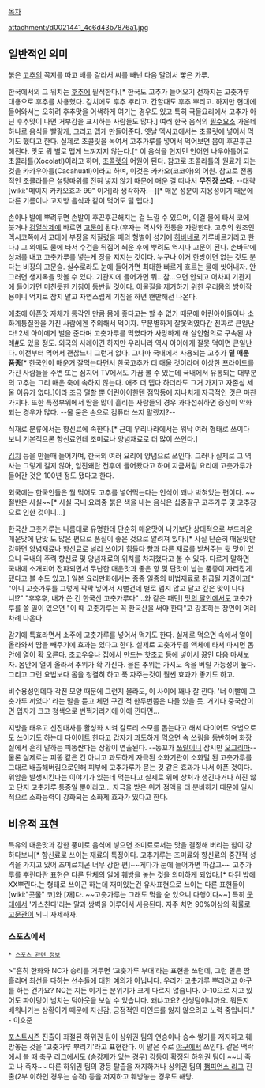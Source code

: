 [[목차]]

attachment:/d0021441_4c6d43b7876a1.jpg
== 일반적인 의미 ==
붉은 [[고추]]의 꼭지를 따고 배를 갈라서 씨를 빼낸 다음 말려서 빻은 가루.

한국에서의 그 위치는 [[후추]]에 필적한다.[* 한국도 고추가 들어오기 전까지는 고춧가루 대용으로 후추를 사용했다. 김치에도 후추 뿌리고. 간할때도 후추 뿌리고. 하지만 현대에 들어와서는 오히려 후추맛을 어색하게 여기는 경우도 있고 특히 국물요리에서 고추가 아닌 후추맛이 나면 거부감을 표시하는 사람들도 많다.] 여러 한국 음식의 [[필수요소]] 가운데 하나로 음식을 빨갛게, 그리고 맵게 만들어준다. 옛날 멕시코에서는 초콜릿에 넣어서 먹기도 했다고 한다. 실제로 초콜릿을 녹여서 고추가루를 넣어서 먹어보면 몸이 후끈후끈해진다. 맛도 뭐 별로 맵게 느껴지지 않는다.[* 이 음식을 현지민 언어인 나우아틀어로 초콜라틀(Xocolatl)이라고 하며, [[초콜렛]]의 어원이 된다. 참고로 초콜라틀의 원료가 되는 것을 카카우아틀(Cacahuatl)이라고 하며, 이것은 카카오(코코아)의 어원. 참고로 전통적인 초콜라틀은 설탕따위를 전혀 넣지 않기 때문에 매운 걸 떠나서 '''무진장 쓰다'''. --대략 [wiki:"메이지 카카오효과 99" 이거]라 생각하자.--][* 매운 성분이 지용성이기 때문에 다른 기름이나 고지방 음식과 같이 먹어도 덜 맵다.]

손이나 발에 뿌려두면 손발이 후끈후끈해지는 걸 느낄 수 있으며, 이걸 물에 타서 코에 붓거나 [[검열삭제]]에 바르면 [[고문]]이 된다.(후자는 역사와 전통을 자랑한다. 고추의 원조인 멕시코쪽에서 고대에 부정을 저질렀을 때의 형벌이 성기에 [[하바네로]] 가루바르기라고 한다.) 그 외에도 물에 타서 수건을 뒤집어 씌운 후에 뿌려도 역시나 고문이 된다. 손바닥에 상처를 내고 고춧가루를 넣는게 장을 지지는 것이다. 누구나 이거 한방이면 없는 것도 분다는 비장의 고문술.
실수로라도 눈에 들어가면 최대한 빠르게 흐르는 물에 씻어내자. 안그러면 생지옥을 맛볼 수 있다. 기관지에 들어가면 뭐...참...으면 안되고 어차피 기관지에 들어가면 미친듯한 기침이 동반될 것이다. 이물질을 제거하기 위한 우리몸의 방어작용이니 억지로 참지 말고 자연스럽게 기침을 하면 왠만해선 나온다.

애초에 아픈맛 자체가 통각인 만큼 몸에 좋다고는 할 수 없기 때문에 어린아이들이나 소화계통질환을 가진 사람에겐 주의해서 먹이자. 무분별하게 잘못먹였다간 진짜로 큰일난다! 2세 아이에게 벌을 준다며 고춧가루를 먹였다가 사망하게 해 살인혐의로 구속된 사례[http://imnews.imbc.com//replay/2014/nw1800/article/3556480_13479.html #]도 있을 정도. 외국의 사례이긴 하지만 우리나라 역시 아이에게 잘못 먹이면 큰일난다. 이전부터 먹어서 괜찮느니 그런거 없다. 그나마 국내에서 사용되는 고추가 '''덜 매운 품종'''[* 한국인이 매운거 잘먹는다면서 한국고추가 더 매울 것이라며 이상한 프라이드를 가진 사람들을 주변 또는 심지어 TV에서도 가끔 볼 수 있는데 국내에서 유통되는 대부분의 고추는 그리 매운 축에 속하지 않는다. 애초 더 맵다 하더라도 그거 가지고 자존심 세울 이유가 없다.]이라 조금 덜할 뿐 어린아이한텐 점막등에 지나치게 자극적인 것은 마찬가지다. 또한 특정부위에서 땀을 많이 흘리는 사람들의 경우 과다섭취하면 증상이 악화되는 경우가 많다. --물 묻은 손으로 컴퓨터 쓰지 말랬지?--

식재료 분류에서는 향신료에 속한다.[* 근데 우리나라에서는 워낙 여러 형태로 쓰이다 보니 기본적으론 향신료인데 조미료나 양념재료로 더 많이 쓰인다.]

[[김치]] 등을 만들때 들어가며, 한국의 여러 요리에 양념으로 쓰인다. 그러나 실제로 그 역사는 그렇게 길지 않아, 임진왜란 전후에 들어왔다고 하며 지금처럼 요리에 고춧가루가 들어간 것은 100년 정도 됐다고 한다.

외국에는 한국인들은 뭘 먹어도 고추를 넣어먹는다는 인식이 꽤나 박혀있는 편이다. ~~절반은 사실~~[* 사실 국내 요리중 붉은 색을 내는 음식은 십중팔구 고추가루 및 고추장으로 인한 것이니...]

한국산 고춧가루는 나름대로 유명한데 단순히 매운맛이 나기보단 상대적으로 부드러운 매운맛에 단맛 도 많은 편으로 품질이 좋은 것으로 알려져 있다.[* 사실 단순히 매운맛만 강하면 양념재료나 향신료로 널리 쓰이기 힘들다 향과 다른 재료를 받쳐주는 뒷 맛이 있으니 국내의 주력 향신료 및 양념재료의 위치를 차지했다고 볼 수 있다. 다르게 말하면 국내에 소개되어 전파되면서 무난한 매운맛과 좋은 향 및 단맛이 남는 품종이 자리잡게 됐다고 볼 수도 있고.] 일본 요리만화에서는 종종 일종의 비법재료로 취급될 지경이고[* "아니 고춧가루를 그렇게 팍팍 넣어서 시뻘건데 별로 맵지 않고 달고 깊은 맛이 나다니!?" "후후후, 내가 쓴 건 한국산 고춧가루다" ..와 같은 패턴] [[맛의 달인]]에서도 고춧가루를 쓸 일이 있으면 "이 때 고춧가루는 꼭 한국산을 써야 한다"고 강조하는 장면이 여러 차례 나온다.

감기에 특효라면서 소주에 고춧가루를 넣어서 먹기도 한다. 실제로 먹으면 속에서 열이 올라와서 땀을 빼주기에 효과는 있다고 한다. 실제로 고춧가루를 액체에 타서 마시면 몸안에 열이 확 오른다. 초코우유나 집에서 만드는 핫초코 등에 넣어서 끓인 다음 마셔보자. 몸안에 열이 올라서 추위가 확 가신다. 물론 추위는 가셔도 속을 버릴 가능성이 높다. 그리고 그런 요법보다 몸을 청결히 하고 푹 자주는것이 훨씬 효과가 좋기도 하고.

비수용성인데다 각진 모양 때문에 그런지 몰라도, 이 사이에 꽤나 잘 낀다. '너 이빨에 고춧가루 끼었다' 라는 말을 듣고 체면 구긴 적 한두번쯤은 다들 있을 듯. 거기다 중국산이면 입자가 크고 청색으로 번쩍거리기에 이에 낀다면...

지방을 태우고 신진대사를 활성화 시켜 칼로리 소모를 돕는다고 해서 다이어트 요법으로도 쓰이기도 하는데 다이어트 한다고 갑자기 과도하게 먹으면 속 쓰림을 동반하며 화장실에서 흔히 말하는 피똥싼다는 상황이 연출된다. --똥꼬가 [[쓰랄]]이니 잠시만 [[오그리마]]--
물론 실제로는 피똥 같은 건 아니고 과도하게 자극된 소화기관이 소화덜 된 고춧가루를 그대로 배출해버림으로인해 피부에 고추가루가 묻는 것 같은 효과가 나서 아픈 것이다. 위암을 발생시킨다는 이야기가 있는데 먹는다고 실제로 위에 상처가 생긴다거나 하진 않고 단지 고춧가루 통증일 뿐이라고... 자극을 받은 위가 점액을 더 분비하기 때문에 일시적으로 소화능력이 강화되는 소화제 효과가 있다고 한다.
== 비유적 표현 ==
특유의 매운맛과 강한 풍미로 음식에 넣으면 조미료로서는 맛을 결정해 버리는 힘이 강하다보니[* 향신료로 쓰이는 재료의 특징이다. 고추가루는 조미료와 향신료의 중간적 성격을 가지고 있어 조미료치곤 너무 강한 편]~~게다가 눈에 들어가면 따갑고~~ 고추가루를 뿌린다란 표현은 다른 단체의 일에 훼방을 놓는 것을 의미하게 되었다.[* 다된 밥에 XX뿌린다.는 형태로 쓰이곤 하는데 재미있는건 유사표현으로 쓰이는 다른 표현들이 [wiki:"콧물" 코]와 [재]다. ~~고춧가루는 그래도 먹을 순 있으니 다행이다~~] 특히 [[군대]]에서 '가스친다'라는 말과 쌍벽을 이루어서 사용된다. 자주 치면 90%이상의 확률로 [[고문관]]이 되니 자제하자.

=== 스포츠에서 ===
 * [[스포츠 관련 정보]]

>"흔히 한화와 NC가 승리를 거두면 ‘고춧가루 부대’라는 표현을 쓰던데, 그런 말은 땀 흘리며 최선을 다하는 선수들에 대한 예의가 아닙니다. 우리가 고춧가루 뿌리려고 야구를 하는 건가요? NC는 지든 이기든 분위기가 크게 다르지 않습니다. 0-10으로 지고 있어도 파이팅이 넘치는 덕아웃을 보실 수 있습니다. 왜냐고요? 신생팀이니까요. 뭐든지 배워나가는 상황이기 때문에 자신감, 긍정적인 마인드를 잃지 않으려고 노력 중입니다." - 이호준

[[포스트시즌]] 진출이 좌절된 하위권 팀이 상위권 팀의 연승이나 승수 쌓기를 저지하고 훼방놓는 것을 '고춧가루 뿌리기'라고 표현한다. 이 말은 주로 [[야구]]에서 쓰인다. 같은 맥락에서 볼 때 [[축구]] 리그에서도 ([[승강제]]가 있는 경우) 강등이 확정된 하위권 팀이 ~~너 죽고 나 죽자~~ 다른 하위권 팀의 강등 탈출을 저지하거나 상위권 팀의 [[챔피언스 리그]] 진출(2부 이하인 경우는 승격) 등을 저지하고 훼방놓는 경우도 해당. 

